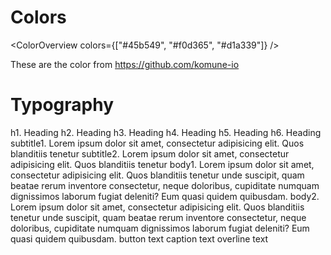 
<Meta title="Overview/Cheatsheet/Foundation" />

# Colors

<ColorOverview colors={["#45b549", "#f0d365", "#d1a339"]} />

These are the color from https://github.com/komune-io

# Typography

<ThemeContextProvider>
  <Typography
    variant="h1"
    component="h2"
    style={{ margin: "10px 0" }}
    gutterBottom
  >
    h1. Heading
  </Typography>
  <Typography variant="h2" style={{ margin: "10px 0" }} gutterBottom>
    h2. Heading
  </Typography>
  <Typography variant="h3" style={{ margin: "10px 0" }} gutterBottom>
    h3. Heading
  </Typography>
  <Typography variant="h4" style={{ margin: "10px 0" }} gutterBottom>
    h4. Heading
  </Typography>
  <Typography variant="h5" style={{ margin: "10px 0" }} gutterBottom>
    h5. Heading
  </Typography>
  <Typography variant="h6" style={{ margin: "10px 0" }} gutterBottom>
    h6. Heading
  </Typography>
  <Typography variant="subtitle1" style={{ margin: "10px 0" }} gutterBottom>
    subtitle1. Lorem ipsum dolor sit amet, consectetur adipisicing elit. Quos
    blanditiis tenetur
  </Typography>
  <Typography variant="subtitle2" style={{ margin: "10px 0" }} gutterBottom>
    subtitle2. Lorem ipsum dolor sit amet, consectetur adipisicing elit. Quos
    blanditiis tenetur
  </Typography>
  <Typography variant="body1" style={{ margin: "10px 0" }} gutterBottom>
    body1. Lorem ipsum dolor sit amet, consectetur adipisicing elit. Quos
    blanditiis tenetur unde suscipit, quam beatae rerum inventore consectetur,
    neque doloribus, cupiditate numquam dignissimos laborum fugiat deleniti? Eum
    quasi quidem quibusdam.
  </Typography>
  <Typography variant="body2" style={{ margin: "10px 0" }} gutterBottom>
    body2. Lorem ipsum dolor sit amet, consectetur adipisicing elit. Quos
    blanditiis tenetur unde suscipit, quam beatae rerum inventore consectetur,
    neque doloribus, cupiditate numquam dignissimos laborum fugiat deleniti? Eum
    quasi quidem quibusdam.
  </Typography>
  <Typography
    variant="button"
    display="block"
    style={{ margin: "10px 0" }}
    gutterBottom
  >
    button text
  </Typography>
  <Typography
    variant="caption"
    display="block"
    style={{ margin: "10px 0" }}
    gutterBottom
  >
    caption text
  </Typography>
  <Typography
    variant="overline"
    display="block"
    style={{ margin: "10px 0" }}
    gutterBottom
  >
    overline text
  </Typography>
</ThemeContextProvider>
